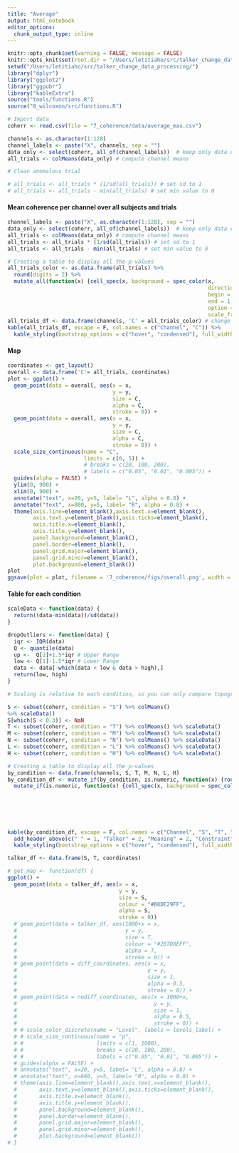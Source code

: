 ```yaml
---
title: "Average"
output: html_notebook
editor_options: 
  chunk_output_type: inline
---
```


```r
knitr::opts_chunk$set(warning = FALSE, message = FALSE) 
knitr::opts_knit$set(root.dir = "/Users/letitiaho/src/talker_change_data_processing/")
setwd("/Users/letitiaho/src/talker_change_data_processing/")
library("dplyr")
library("ggplot2")
library("ggpubr")
library("kableExtra")
source("tools/functions.R")
source("8_wilcoxon/src/functions.R")
```

```r
# Import data
coherr <- read.csv(file = "7_coherence/data/average_max.csv")
```

```r
channels <- as.character(1:128)
channel_labels <- paste("X", channels, sep = "")
data_only <- select(coherr, all_of(channel_labels))  # keep only data columns
all_trials <- colMeans(data_only) # compute channel means

# Clean anomalous trial

# all_trials <- all_trials * (1/sd(all_trials)) # set sd to 1
# all_trials <- all_trials - min(all_trials) # set min value to 0
```

#### Mean coherence per channel over all subjects and trials

```r
channel_labels <- paste("X", as.character(1:128), sep = "")
data_only <- select(coherr, all_of(channel_labels))  # keep only data columns
all_trials <- colMeans(data_only) # compute channel means
all_trials <- all_trials * (1/sd(all_trials)) # set sd to 1
all_trials <- all_trials - min(all_trials) # set min value to 0

# Creating a table to display all the p-values
all_trials_color <- as.data.frame(all_trials) %>%
  round(digits = 2) %>%
  mutate_all(function(x) {cell_spec(x, background = spec_color(x,
                                                               direction = -1,
                                                               begin = 0.5,
                                                               end = 1,
                                                               option = "B",
                                                               scale_from = c(0,5)))})
all_trials_df <- data.frame(channels, 'C' = all_trials_color) # change to a df
kable(all_trials_df, escape = F, col.names = c("Channel", "C")) %>%
  kable_styling(bootstrap_options = c("hover", "condensed"), full_width = F)
```

#### Map

```r
coordinates <- get_layout()
overall <- data.frame('C'= all_trials, coordinates)
plot <- ggplot() +
  geom_point(data = overall, aes(x = x, 
                                 y = y, 
                                 size = C, 
                                 alpha = C,
                                 stroke = 0)) +
  geom_point(data = overall, aes(x = x, 
                                 y = y, 
                                 size = C,
                                 alpha = C,
                                 stroke = 0)) + 
  scale_size_continuous(name = "C",
                        limits = c(0, 5)) +
                        # breaks = c(20, 100, 200),
                        # labels = c("0.05", "0.01", "0.005")) +
  guides(alpha = FALSE) +
  ylim(0, 900) +
  xlim(0, 900) +
  annotate("text", x=20, y=5, label= "L", alpha = 0.8) +
  annotate("text", x=880, y=5, label= "R", alpha = 0.8) +
  theme(axis.line=element_blank(),axis.text.x=element_blank(),
        axis.text.y=element_blank(),axis.ticks=element_blank(),
        axis.title.x=element_blank(),
        axis.title.y=element_blank(),
        panel.background=element_blank(),
        panel.border=element_blank(),
        panel.grid.major=element_blank(),
        panel.grid.minor=element_blank(),
        plot.background=element_blank())
plot
ggsave(plot = plot, filename = '7_coherence/figs/overall.png', width = 6, height = 5)
```

#### Table for each condition

```r
scaleData <- function(data) {
  return((data-min(data))/sd(data))
}

dropOutliers <- function(data) {
  iqr <- IQR(data)
  Q <- quantile(data)
  up <-  Q[2]+1.5*iqr # Upper Range  
  low <- Q[1]-1.5*iqr # Lower Range
  data <- data[-which(data < low & data > high),]
  return(low, high)
}

# Scaling is relative to each condition, so you can only compare topography, not abs numbers

S <- subset(coherr, condition = "S") %>% colMeans()
%>% scaleData()
S[which(S < 0.3)] <- NaN
T <- subset(coherr, condition = "T") %>% colMeans() %>% scaleData()
M <- subset(coherr, condition = "M") %>% colMeans() %>% scaleData()
N <- subset(coherr, condition = "N") %>% colMeans() %>% scaleData()
L <- subset(coherr, condition = "L") %>% colMeans() %>% scaleData()
H <- subset(coherr, condition = "H") %>% colMeans() %>% scaleData()

# Creating a table to display all the p-values
by_condition <- data.frame(channels, S, T, M, N, L, H)
by_condition_df <- mutate_if(by_condition, is.numeric, function(x) {round(x, digits = 2)}) %>%
  mutate_if(is.numeric, function(x) {cell_spec(x, background = spec_color(x, 
                                                                          direction = -1,
                                                                          begin = 0.5,
                                                                          end = 1,
                                                                          option = "B",
                                                                          scale_from = c(0, 6.2)))})

kable(by_condition_df, escape = F, col.names = c("Channel", "S", "T", "M", "N", "S", "G")) %>%
  add_header_above(c(" " = 1, "Talker" = 2, "Meaning" = 2, "Constraint" = 2)) %>%
  kable_styling(bootstrap_options = c("hover", "condensed"), full_width = F)
```


``` r
talker_df <- data.frame(S, T, coordinates)

# get_map <- function(df) {
ggplot() +
  geom_point(data = talker_df, aes(x = x, 
                                   y = y,
                                   size = S,
                                   colour = "#B8DE29FF",
                                   alpha = S,
                                   stroke = 0))
  # geom_point(data = talker_df, aes(1000+x = x, 
  #                                  y = y,
  #                                  size = T,
  #                                  colour = "#287D8EFF",
  #                                  alpha = T,
  #                                  stroke = 0)) +
  # geom_point(data = diff_coordinates, aes(x = x, 
  #                                         y = y,
  #                                         size = 1,
  #                                         alpha = 0.5,
  #                                         stroke = 0)) +
  # geom_point(data = nodiff_coordinates, aes(x = 1000+x, 
  #                                           y = y,
  #                                           size = 1,
  #                                           alpha = 0.5,
  #                                           stroke = 0)) +
  # # scale_color_discrete(name = "Level", labels = levels_label) +
  # # scale_size_continuous(name = "p",
  # #                       limits = c(1, 1000),
  # #                       breaks = c(20, 100, 200),
  # #                       labels = c("0.05", "0.01", "0.005")) +
  # guides(alpha = FALSE) +
  # annotate("text", x=20, y=5, label= "L", alpha = 0.8) +
  # annotate("text", x=880, y=5, label= "R", alpha = 0.8) +
  # theme(axis.line=element_blank(),axis.text.x=element_blank(),
  #       axis.text.y=element_blank(),axis.ticks=element_blank(),
  #       axis.title.x=element_blank(),
  #       axis.title.y=element_blank(),
  #       panel.background=element_blank(),
  #       panel.border=element_blank(),
  #       panel.grid.major=element_blank(),
  #       panel.grid.minor=element_blank(),
  #       plot.background=element_blank())
# }
```
 